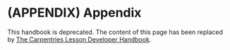 # (APPENDIX) Appendix {-}
This handbook is deprecated.
The content of this page has been replaced by [The Carpentries Lesson Developer Handbook](https://docs.carpentries.org/handbooks/lesson_developers).